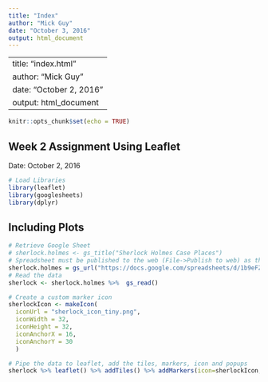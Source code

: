 ```yaml
---
title: "Index"
author: "Mick Guy"
date: "October 3, 2016"
output: html_document
---
```


---
title: "index.html"
author: "Mick Guy"
date: "October 2, 2016"
output: html_document
---

```r
knitr::opts_chunk$set(echo = TRUE)
```

## Week 2 Assignment Using Leaflet

Date: October 2, 2016

```r
# Load Libraries
library(leaflet)
library(googlesheets)
library(dplyr)
```

## Including Plots


```r

# Retrieve Google Sheet
# sherlock.holmes <- gs_title("Sherlock Holmes Case Places")
# Spreadsheet must be published to the web (File->Publish to web) as the normal sharing link does not work.
sherlock.holmes = gs_url("https://docs.google.com/spreadsheets/d/1b9eFZOsCnHh8MOHxr9hzOxEpLq_isUwpDt43AFm46cw/pubhtml")
# Read the data
sherlock <- sherlock.holmes %>%  gs_read()

# Create a custom marker icon
sherlockIcon <- makeIcon(
  iconUrl = "sherlock_icon_tiny.png",
  iconWidth = 32,
  iconHeight = 32,
  iconAnchorX = 16,
  iconAnchorY = 30 
  )

# Pipe the data to leaflet, add the tiles, markers, icon and popups 
sherlock %>% leaflet() %>% addTiles() %>% addMarkers(icon=sherlockIcon, popup=sherlock$popup) %>% clearBounds()


```


